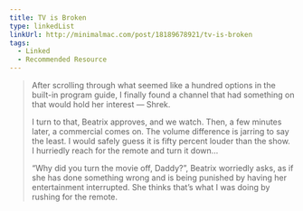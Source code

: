 ```yaml
---
title: TV is Broken
type: linkedList
linkUrl: http://minimalmac.com/post/18189678921/tv-is-broken
tags:
  - Linked
  - Recommended Resource
---
```


> After scrolling through what seemed like a hundred options in the built-in program guide, I finally found a channel that had something on that would hold her interest — Shrek.
> 
> I turn to that, Beatrix approves, and we watch. Then, a few minutes later, a commercial comes on. The volume difference is jarring to say the least. I would safely guess it is fifty percent louder than the show. I hurriedly reach for the remote and turn it down…
> 
> “Why did you turn the movie off, Daddy?”, Beatrix worriedly asks, as if she has done something wrong and is being punished by having her entertainment interrupted. She thinks that’s what I was doing by rushing for the remote.
